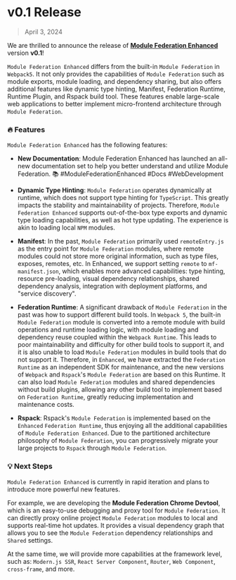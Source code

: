 # v0.1 Release


> April 3, 2024

We are thrilled to announce the release of **[Module Federation Enhanced](https://github.com/module-federation/universe)** version **v0.1**!

`Module Federation Enhanced` differs from the built-in `Module Federation` in `Webpack5`. It not only provides the capabilities of `Module Federation` such as module exports, module loading, and dependency sharing, but also offers additional features like dynamic type hinting, Manifest, Federation Runtime, Runtime Plugin, and Rspack build tool. These features enable large-scale web applications to better implement micro-frontend architecture through `Module Federation`.

### 🔥 Features

`Module Federation Enhanced` has the following features:

- **New Documentation**: Module Federation Enhanced has launched an all-new documentation set to help you better understand and utilize Module Federation. 📚 #ModuleFederationEnhanced #Docs #WebDevelopment

- **Dynamic Type Hinting**: `Module Federation` operates dynamically at runtime, which does not support type hinting for `TypeScript`. This greatly impacts the stability and maintainability of projects. Therefore, `Module Federation Enhanced` supports out-of-the-box type exports and dynamic type loading capabilities, as well as hot type updating. The experience is akin to loading local `NPM` modules.

- **Manifest**: In the past, `Module Federation` primarily used `remoteEntry.js` as the entry point for `Module Federation` modules, where remote modules could not store more original information, such as type files, exposes, remotes, etc. In Enhanced, we support setting `remote` to `mf-manifest.json`, which enables more advanced capabilities: type hinting, resource pre-loading, visual dependency relationships, shared dependency analysis, integration with deployment platforms, and "service discovery".

- **Federation Runtime**: A significant drawback of `Module Federation` in the past was how to support different build tools. In `Webpack 5`, the built-in `Module Federation` module is converted into a remote module with build operations and runtime loading logic, with module loading and dependency reuse coupled within the `Webpack Runtime`. This leads to poor maintainability and difficulty for other build tools to support it, and it is also unable to load `Module Federation` modules in build tools that do not support it. Therefore, in `Enhanced`, we have extracted the `Federation Runtime` as an independent SDK for maintenance, and the new versions of `Webpack` and `Rspack`'s `Module Federation` are based on this Runtime. It can also load `Module Federation` modules and shared dependencies without build plugins, allowing any other build tool to implement based on `Federation Runtime`, greatly reducing implementation and maintenance costs.

- **Rspack**: Rspack's `Module Federation` is implemented based on the `Enhanced` `Federation Runtime`, thus enjoying all the additional capabilities of `Module Federation Enhanced`. Due to the partitioned architecture philosophy of `Module Federation`, you can progressively migrate your large projects to `Rspack` through `Module Federation`.

### 💡 Next Steps

`Module Federation Enhanced` is currently in rapid iteration and plans to introduce more powerful new features.

For example, we are developing the **Module Federation Chrome Devtool**, which is an easy-to-use debugging and proxy tool for `Module Federation`. It can directly proxy online project `Module Federation` modules to local and supports real-time hot updates. It provides a visual dependency graph that allows you to see the `Module Federation` dependency relationships and `Shared` settings.

At the same time, we will provide more capabilities at the framework level, such as: `Modern.js SSR`, `React Server Component`, `Router`, `Web Component`, `cross-frame`, and more.
